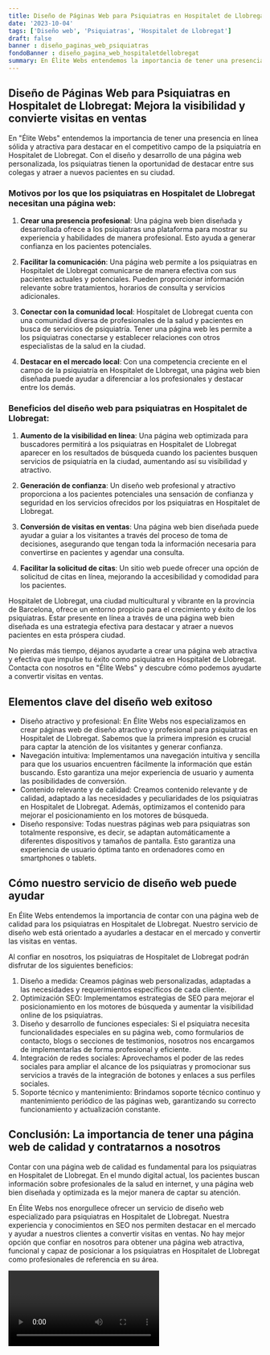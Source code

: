 ```yaml
---
title: Diseño de Páginas Web para Psiquiatras en Hospitalet de Llobregat
date: '2023-10-04'
tags: ['Diseño web', 'Psiquiatras', 'Hospitalet de Llobregat']
draft: false
banner : diseño_paginas_web_psiquiatras
fondoBanner : diseño_pagina_web_hospitaletdellobregat
summary: En Élite Webs entendemos la importancia de tener una presencia en línea sólida y atractiva para destacar en el competitivo campo de la psiquiatría en Hospitalet de Llobregat. Con el diseño y desarrollo de una página web personalizada, los psiquiatras tienen la oportunidad de destacar entre sus colegas y atraer a nuevos pacientes en su ciudad.
---
```


## Diseño de Páginas Web para Psiquiatras en Hospitalet de Llobregat: Mejora la visibilidad y convierte visitas en ventas

En "Élite Webs" entendemos la importancia de tener una presencia en línea sólida y atractiva para destacar en el competitivo campo de la psiquiatría en Hospitalet de Llobregat. Con el diseño y desarrollo de una página web personalizada, los psiquiatras tienen la oportunidad de destacar entre sus colegas y atraer a nuevos pacientes en su ciudad.

### Motivos por los que los psiquiatras en Hospitalet de Llobregat necesitan una página web:

1. **Crear una presencia profesional**: Una página web bien diseñada y desarrollada ofrece a los psiquiatras una plataforma para mostrar su experiencia y habilidades de manera profesional. Esto ayuda a generar confianza en los pacientes potenciales.

2. **Facilitar la comunicación**: Una página web permite a los psiquiatras en Hospitalet de Llobregat comunicarse de manera efectiva con sus pacientes actuales y potenciales. Pueden proporcionar información relevante sobre tratamientos, horarios de consulta y servicios adicionales.

3. **Conectar con la comunidad local**: Hospitalet de Llobregat cuenta con una comunidad diversa de profesionales de la salud y pacientes en busca de servicios de psiquiatría. Tener una página web les permite a los psiquiatras conectarse y establecer relaciones con otros especialistas de la salud en la ciudad.

4. **Destacar en el mercado local**: Con una competencia creciente en el campo de la psiquiatría en Hospitalet de Llobregat, una página web bien diseñada puede ayudar a diferenciar a los profesionales y destacar entre los demás.

### Beneficios del diseño web para psiquiatras en Hospitalet de Llobregat:

1. **Aumento de la visibilidad en línea**: Una página web optimizada para buscadores permitirá a los psiquiatras en Hospitalet de Llobregat aparecer en los resultados de búsqueda cuando los pacientes busquen servicios de psiquiatría en la ciudad, aumentando así su visibilidad y atractivo.

2. **Generación de confianza**: Un diseño web profesional y atractivo proporciona a los pacientes potenciales una sensación de confianza y seguridad en los servicios ofrecidos por los psiquiatras en Hospitalet de Llobregat.

3. **Conversión de visitas en ventas**: Una página web bien diseñada puede ayudar a guiar a los visitantes a través del proceso de toma de decisiones, asegurando que tengan toda la información necesaria para convertirse en pacientes y agendar una consulta.

4. **Facilitar la solicitud de citas**: Un sitio web puede ofrecer una opción de solicitud de citas en línea, mejorando la accesibilidad y comodidad para los pacientes.

Hospitalet de Llobregat, una ciudad multicultural y vibrante en la provincia de Barcelona, ofrece un entorno propicio para el crecimiento y éxito de los psiquiatras. Estar presente en línea a través de una página web bien diseñada es una estrategia efectiva para destacar y atraer a nuevos pacientes en esta próspera ciudad.

No pierdas más tiempo, déjanos ayudarte a crear una página web atractiva y efectiva que impulse tu éxito como psiquiatra en Hospitalet de Llobregat. Contacta con nosotros en "Élite Webs" y descubre cómo podemos ayudarte a convertir visitas en ventas.

<GifSeo />

<Cta />

## Elementos clave del diseño web exitoso

- Diseño atractivo y profesional: En Élite Webs nos especializamos en crear páginas web de diseño atractivo y profesional para psiquiatras en Hospitalet de Llobregat. Sabemos que la primera impresión es crucial para captar la atención de los visitantes y generar confianza.
- Navegación intuitiva: Implementamos una navegación intuitiva y sencilla para que los usuarios encuentren fácilmente la información que están buscando. Esto garantiza una mejor experiencia de usuario y aumenta las posibilidades de conversión.
- Contenido relevante y de calidad: Creamos contenido relevante y de calidad, adaptado a las necesidades y peculiaridades de los psiquiatras en Hospitalet de Llobregat. Además, optimizamos el contenido para mejorar el posicionamiento en los motores de búsqueda.
- Diseño responsive: Todas nuestras páginas web para psiquiatras son totalmente responsive, es decir, se adaptan automáticamente a diferentes dispositivos y tamaños de pantalla. Esto garantiza una experiencia de usuario óptima tanto en ordenadores como en smartphones o tablets.

## Cómo nuestro servicio de diseño web puede ayudar

En Élite Webs entendemos la importancia de contar con una página web de calidad para los psiquiatras en Hospitalet de Llobregat. Nuestro servicio de diseño web está orientado a ayudarles a destacar en el mercado y convertir las visitas en ventas.

Al confiar en nosotros, los psiquiatras de Hospitalet de Llobregat podrán disfrutar de los siguientes beneficios:

1. Diseño a medida: Creamos páginas web personalizadas, adaptadas a las necesidades y requerimientos específicos de cada cliente.
2. Optimización SEO: Implementamos estrategias de SEO para mejorar el posicionamiento en los motores de búsqueda y aumentar la visibilidad online de los psiquiatras.
3. Diseño y desarrollo de funciones especiales: Si el psiquiatra necesita funcionalidades especiales en su página web, como formularios de contacto, blogs o secciones de testimonios, nosotros nos encargamos de implementarlas de forma profesional y eficiente.
4. Integración de redes sociales: Aprovechamos el poder de las redes sociales para ampliar el alcance de los psiquiatras y promocionar sus servicios a través de la integración de botones y enlaces a sus perfiles sociales.
5. Soporte técnico y mantenimiento: Brindamos soporte técnico continuo y mantenimiento periódico de las páginas web, garantizando su correcto funcionamiento y actualización constante.

## Conclusión: La importancia de tener una página web de calidad y contratarnos a nosotros

Contar con una página web de calidad es fundamental para los psiquiatras en Hospitalet de Llobregat. En el mundo digital actual, los pacientes buscan información sobre profesionales de la salud en internet, y una página web bien diseñada y optimizada es la mejor manera de captar su atención.

En Élite Webs nos enorgullece ofrecer un servicio de diseño web especializado para psiquiatras en Hospitalet de Llobregat. Nuestra experiencia y conocimientos en SEO nos permiten destacar en el mercado y ayudar a nuestros clientes a convertir visitas en ventas. No hay mejor opción que confiar en nosotros para obtener una página web atractiva, funcional y capaz de posicionar a los psiquiatras en Hospitalet de Llobregat como profesionales de referencia en su área.

<Video />

<CtaBot job='Psiquiatras' city='Hospitalet de Llobregat'/>

<Gmaps query='Hospitalet de Llobregat+españa+maps' />